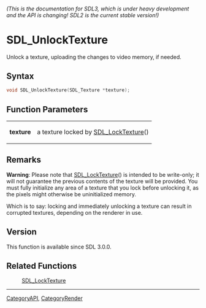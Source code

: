 ====== (This is the documentation for SDL3, which is under heavy development and the API is changing! SDL2 is the current stable version!) ======
= SDL_UnlockTexture =

Unlock a texture, uploading the changes to video memory, if needed.

== Syntax ==

<syntaxhighlight lang='c'>
void SDL_UnlockTexture(SDL_Texture *texture);
</syntaxhighlight>

== Function Parameters ==

{|
|'''texture'''
|a texture locked by [[SDL_LockTexture]]()
|}

== Remarks ==

'''Warning''': Please note that [[SDL_LockTexture]]() is intended to be
write-only; it will not guarantee the previous contents of the texture will
be provided. You must fully initialize any area of a texture that you lock
before unlocking it, as the pixels might otherwise be uninitialized memory.

Which is to say: locking and immediately unlocking a texture can result in
corrupted textures, depending on the renderer in use.

== Version ==

This function is available since SDL 3.0.0.

== Related Functions ==

:[[SDL_LockTexture]]

----
[[CategoryAPI]], [[CategoryRender]]


